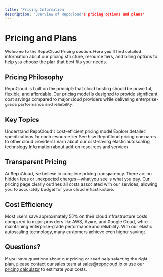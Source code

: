 ```yaml
---
title: 'Pricing Information'
description: 'Overview of RepoCloud's pricing options and plans'
---
```


# Pricing and Plans

Welcome to the RepoCloud Pricing section. Here you'll find detailed information about our pricing structure, resource tiers, and billing options to help you choose the plan that best fits your needs.

## Pricing Philosophy

RepoCloud is built on the principle that cloud hosting should be powerful, flexible, and affordable. Our pricing model is designed to provide significant cost savings compared to major cloud providers while delivering enterprise-grade performance and reliability.

## Key Topics

<CardGroup cols={2}>
  <Card title="Pricing Overview" icon="money-bill" href="/pricing/overview">
    Understand RepoCloud's cost-efficient pricing model
  </Card>
  <Card title="Resource Tiers" icon="layer-group" href="/pricing/tiers">
    Explore detailed specifications for each resource tier
  </Card>
  <Card title="Pricing Comparison" icon="scale-balanced" href="/pricing/comparison">
    See how RepoCloud pricing compares to other cloud providers
  </Card>
  <Card title="Autoscaling" icon="chart-line" href="/pricing/autoscaling">
    Learn about our cost-saving elastic autoscaling technology
  </Card>
  <Card title="Additional Resources" icon="plus" href="/pricing/additional-resources">
    Information about add-on resources and services
  </Card>
</CardGroup>

## Transparent Pricing

At RepoCloud, we believe in complete pricing transparency. There are no hidden fees or unexpected charges—what you see is what you pay. Our pricing page clearly outlines all costs associated with our services, allowing you to accurately budget for your cloud infrastructure.

## Cost Efficiency

Most users save approximately 50% on their cloud infrastructure costs compared to major providers like AWS, Azure, and Google Cloud, while maintaining enterprise-grade performance and reliability. With our elastic autoscaling technology, many customers achieve even higher savings.

## Questions?

If you have questions about our pricing or need help selecting the right plan, please contact our sales team at [sales@repocloud.io](mailto:sales@repocloud.io) or use our [pricing calculator](https://repocloud.io/calculator) to estimate your costs. 